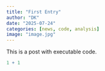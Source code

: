 ```yaml
---
title: "First Entry"
author: "DK"
date: "2025-07-24"
categories: [news, code, analysis]
image: "image.jpg"
---
```


This is a post with executable code.

```r
1 + 1
```
